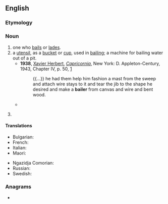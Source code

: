 ==English==

===Etymology===
{{suffix|en|bail|er}}

===Noun===
{{en-noun}}

# one who [[bail]]s or [[lade]]s.
# a [[utensil]], as a [[bucket]] or [[cup]], used in [[bailing]]; a machine for bailing water out of a pit.
#* '''1938''', [[w:Xavier Herbert|Xavier Herbert]], ''[[w:Capricornia (novel)|Capricornia]]'', New York: D. Appleton-Century, 1943, Chapter IV, p. 50, [https://archive.org/details/capricornianovel00herb]
#*: {{...}} he had them help him fashion a mast from the sweep and attach wire stays to it and tear the jib to the shape he desired and make a '''bailer''' from canvas and wire and bent wood.
#* {{quote-text|year=1941|author={{w|Emily Carr}}|title={{w|Klee Wyck}}|chapter=10|url=http://www.gutenberg.net.au/ebooks01/0100131h.html|passage=Two bits was the top price that old Jenny knew. She asked two bits for everything she had to sell, were it canoe-'''bailer''', eagle's wing, cedar-bark basket or woven mat.}}
# {{lb|en|legal}} {{alternative form of|bailor|lang=en}}

====Translations====
{{trans-top|a utensil}}
* Bulgarian: {{t|bg|черпак}}
* French: {{t+|fr|écope|f}}
* Italian: {{t|it|aggottatoio|m}}
* Maori: {{t|mi|tīheru}}
{{trans-mid}}
* Ngazidja Comorian: {{t|zdj|upvo|c11|c10a}}
* Russian: {{t+|ru|черпак|m}}
* Swedish: {{t|sv|öskar|n}}
{{trans-bottom}}

===Anagrams===
* {{anagrams|en|Barile|Belair|Blaire|Labrie|irable|librae}}